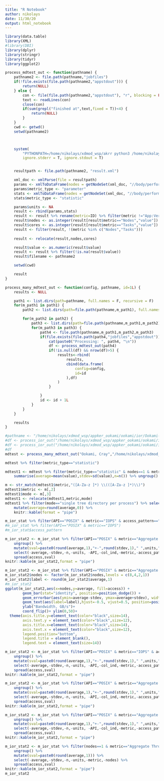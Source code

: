 ```yaml
---
title: "R Notebook"
author: nikolays
date: 11/30/20
output: html_notebook
---
```



```r
library(data.table)
library(XML)
#library(DBI)
library(dplyr)
library(stringr)
library(tidyr)
library(ggplot2)
```


```r
process_mdtest_out <- function(pathname) {
    pathname2 <- file.path(pathname,"jobfiles")
    if(!file.exists(file.path(pathname2,"appstdout"))) {
        return(NULL)
    } else {
        con <- file(file.path(pathname2,"appstdout"), "r", blocking = FALSE)
        text <- readLines(con)
        close(con)
        if(sum(grepl("finished at",text,fixed = T))<4) {
            return(NULL)
        }
    }
    cwd <- getwd()
    setwd(pathname2)



    system(
        "PYTHONPATH=/home/nikolays/xdmod_wsp/akrr python3 /home/nikolays/xdmod_wsp/akrr/akrr/parsers/mdtest_parser.py ./ ./result.xml",
        ignore.stderr = T, ignore.stdout = T)


    resultpath <- file.path(pathname2, "result.xml")

    xml_doc <- xmlParse(file = resultpath)
    params <- xmlToDataFrame(nodes = getNodeSet(xml_doc, "//body/performance/benchmark/parameters/parameter"))
    params$metric_type <- "parameter"
    stats <- xmlToDataFrame(nodes = getNodeSet(xml_doc, "//body/performance/benchmark/statistics/statistic"))
    stats$metric_type <- "statistic"

    params$units <- NA
    result <- rbind(params,stats)
    result <- result %>% rename(metric=ID) %>% filter(metric !="App:Version")
    result$nodes <- as.integer(result[result$metric=="Nodes","value"])
    result$cores <- as.integer(result[result$metric=="Tasks","value"])
    result <- filter(result, !(metric %in% c("Nodes","Tasks")))
    
    result <- relocate(result,nodes,cores)

    result$value <- as.numeric(result$value)
    result <- result %>% filter(!is.na(result$value))
    result$filename <- pathname2

    setwd(cwd)

    result
}

process_many_mdtest_out <- function(config, pathname, id=1L) {
    results <- NULL

    path1 <- list.dirs(path=pathname, full.names = F, recursive = F)
    for(m_path1 in path1) {
        path2 <- list.dirs(path=file.path(pathname,m_path1), full.names = F, recursive = F)

        for(m_path2 in path2) {
            path3 <- list.dirs(path=file.path(pathname,m_path1,m_path2), full.names = F, recursive = F)
            for(m_path3 in path3) {
                path4 <- file.path(pathname,m_path1,m_path2,m_path3)
                if(file.exists(file.path(path4,"jobfiles","appstdout"))) {
                    cat(paste0("Processing: ", path4, "\n"))
                    df <- process_mdtest_out(path4)
                    if(!is.null(df) && nrow(df)>5) {
                        results<-rbind(
                            results,
                            cbind(data.frame(
                                config=config,
                                id=id
                            ),df)
                        )
                    }

                }
                id <- id + 1L
            }
        }
    }

    results
}
```

```r
#pathname <- "/home/nikolays/xdmod_wsp/appker_ookami/ookami/ior/Ookami-Cray/mdtest/2020/12/2020.12.02.04.19.18.894271"
#df <- process_ior_out("/home/nikolays/xdmod_wsp/appker_ookami/ookami/ior/Ookami-Cray/ior/2020/12/2020.12.02.04.08.23.105788")
#df <- process_ior_out("/home/nikolays/xdmod_wsp/appker_ookami/ookami/ior/Ookami-Cray/ior/2020/12/2020.12.02.13.16.13.361534")
#df
mdtest <- process_many_mdtest_out("Ookami, Cray","/home/nikolays/xdmod_wsp/appker_ookami/ookami/ior/Ookami-Cray/mdtest")

mdtest %>% filter(metric_type=="statistic")
```

```r
mdtest1 <- mdtest %>% filter(metric_type=="statistic" & nodes==1 & metric!="Wall Clock Time") %>% group_by(metric) %>%
    summarise(average=mean(value),stdev=sd(value),n=n()) %>% ungroup()

m <- str_match(mdtest1$metric,"([A-Za-z ]*) \\(([A-Za-z ]*)\\)")
mdtest1$metric <- m[,2]
mdtest1$mode <- m[,3]
mdtest1 <- relocate(mdtest1,metric,mode)
mdtest1 %>% filter(mode=="single tree directory per process") %>% select(-mode) %>%
    mutate(average=round(average,0)) %>%
    knitr::kable(format = "pipe")
```





```r
m_ior_stat %>% filter(API=="POSIX" & metric=="IOPS" & access_pattern=="N-to-N")
#m_ior_stat %>% filter(API=="POSIX" & metric=="IOPS")
#m_ior_stat$access_pattern
```

```r
m_ior_stat2 <- m_ior_stat %>% filter(API=="POSIX" & metric=="Aggregate Throughput" & access_pattern=="N-to-N") %>%
    ungroup() %>%
    mutate(sval=paste0(round(average,1),"+-",round(stdev,1)," ",units," (n=",n,")")) %>%
    select(-average,-stdev,-n,-units, -API,-col_ind,-metric,-access_pattern) %>%
    spread(access,sval)
knitr::kable(m_ior_stat2,format = "pipe")
```

```r
m_ior_stat2 <- m_ior_stat %>% filter(API=="POSIX" & metric=="Aggregate Throughput" & access_pattern=="N-to-N")
m_ior_stat2$nodes <- factor(m_ior_stat2$nodes,levels = c(8,4,2,1))
m_ior_stat2$label <- round(m_ior_stat2$average,1)
#m_ior_stat2
ggplot(m_ior_stat2,aes(x=nodes,y=average, fill=access)) +
        geom_bar(stat="identity", position=position_dodge()) +
        geom_errorbar(aes(ymin=average-stdev, ymax=average+stdev), width=.2, position=position_dodge(width=0.8))+
        geom_text(aes(label=label),hjust=-0.5, vjust=0.5, position=position_dodge(width=0.8),size=5)+
        ylab("Bandwidth, GB/s")+
        coord_flip()+ ylim(0,50)+
  theme(axis.title.y=element_text(color="black",size=14),
        axis.text.y = element_text(color="black",size=12),
        axis.title.x=element_text(color="black",size=14),
        axis.text.x = element_text(color="black",size=12),
        legend.position="bottom",
        legend.title = element_blank(),
        legend.text = element_text(size=14))
```


```r
m_ior_stat2 <- m_ior_stat %>% filter(API=="POSIX" & metric=="IOPS" & access_pattern=="N-to-N") %>%
    ungroup() %>%
    mutate(sval=paste0(round(average,1),"+-",round(stdev,1)," ",units," (n=",n,")")) %>%
    select(-average,-stdev,-n,-units, -API,-col_ind,-metric,-access_pattern) %>%
    spread(access,sval)
knitr::kable(m_ior_stat2,format = "pipe")
```


```r
m_ior_stat2 <- m_ior_stat %>% filter(API=="POSIX" & metric=="Aggregate Throughput" & access_pattern=="N-to-1") %>%
    ungroup() %>%
    mutate(sval=paste0(round(average,1),"+-",round(stdev,1)," ",units," (n=",n,")")) %>%
    select(-average,-stdev,-n,-units, -API,-col_ind,-metric,-access_pattern) %>%
    spread(access,sval)
knitr::kable(m_ior_stat2,format = "pipe")
```


```r
m_ior_stat2 <- m_ior_stat %>% filter(API=="POSIX" & metric=="Aggregate Throughput" & access_pattern=="N-to-N") %>%
    ungroup() %>%
    mutate(sval=paste0(round(average,1),"+-",round(stdev,1)," ",units," (n=",n,")")) %>%
    select(-average,-stdev,-n,-units, -API,-col_ind,-metric,-access_pattern) %>%
    spread(access,sval)
knitr::kable(m_ior_stat2,format = "pipe")
```


```r
m_ior_stat2 <- m_ior_stat %>% filter(nodes==1 & metric=="Aggregate Throughput") %>%
    ungroup() %>%
    mutate(sval=paste0(round(average,1))) %>%
    select(-average,-stdev,-n,-units,-metric,-nodes) %>%
    spread(access,sval)
knitr::kable(m_ior_stat2,format = "pipe")
m_ior_stat2
```